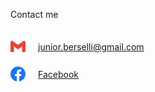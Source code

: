 Contact me

<br />

<div style="display: flex; align-items: center; margin-bottom: 20px;">
  <span style="margin-right: 20px; width: 24px; height: 24px;">
    <svg
      role="img"
      viewBox="0 0 24 24"
      xmlns="http://www.w3.org/2000/svg"
      fill="#EA4335"
    >
      <title>Gmail</title>
      <path d="M24 5.457v13.909c0 .904-.732 1.636-1.636 1.636h-3.819V11.73L12 16.64l-6.545-4.91v9.273H1.636A1.636 1.636 0 0 1 0 19.366V5.457c0-2.023 2.309-3.178 3.927-1.964L5.455 4.64 12 9.548l6.545-4.91 1.528-1.145C21.69 2.28 24 3.434 24 5.457z" />
    </svg>
  </span>
  <a href="mailto:junior.berselli@gmail.com">junior.berselli@gmail.com</a>
</div>
<div style="display: flex; align-items: center; margin-bottom: 20px;">
  <span style="margin-right: 20px; width: 24px; height: 24px; display: inline-block;">
    <svg
      role="img"
      viewBox="0 0 24 24"
      xmlns="http://www.w3.org/2000/svg"
      fill="#1877F2"
    >
      <title>Facebook</title>
      <path d="M24 12.073c0-6.627-5.373-12-12-12s-12 5.373-12 12c0 5.99 4.388 10.954 10.125 11.854v-8.385H7.078v-3.47h3.047V9.43c0-3.007 1.792-4.669 4.533-4.669 1.312 0 2.686.235 2.686.235v2.953H15.83c-1.491 0-1.956.925-1.956 1.874v2.25h3.328l-.532 3.47h-2.796v8.385C19.612 23.027 24 18.062 24 12.073z" />
    </svg>
  </span>
  <a href="https://www.facebook.com/BersaX8">Facebook</a>
</div>
